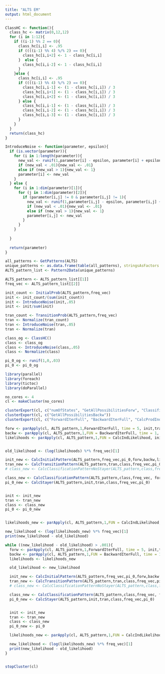 ```yaml
---
title: "ALTS EM"
output: html_document
---
```


```r
ClassHC <- function(){
  class_hc <- matrix(0,12,12)
  for (i in 1:12){
    if ((i-1) %% 2 == 0){
      class_hc[i,i] <- .95
      if ((((i-1) %% 4) %/% 2) == 0){
        class_hc[i,i+2] <- 1 - class_hc[i,i]
      }  else {
        class_hc[i,i-2] <- 1 - class_hc[i,i]
      }
    }else {
      class_hc[i,i] <- .95
      if ((((i-1) %% 4) %/% 2) == 0){
        class_hc[i,i-1] <- (1 - class_hc[i,i]) / 3
        class_hc[i,i+1] <- (1 - class_hc[i,i]) / 3
        class_hc[i,i+2] <- (1 - class_hc[i,i]) / 3
      } else {
        class_hc[i,i-1] <- (1 - class_hc[i,i]) / 3
        class_hc[i,i-2] <- (1 - class_hc[i,i]) / 3
        class_hc[i,i-3] <- (1 - class_hc[i,i]) / 3
      }
    }
  }
  return(class_hc)
}
```

```r
IntroduceNoise <- function(parameter, epsilon){
  if (is.vector(parameter)){
    for (i in 1:length(parameter)){
      new_val <- runif(1,parameter[i] - epsilon, parameter[i] + epsilon)
      if (new_val < .01){new_val <- .01}
      else if (new_val > 1){new_val <- 1}
      parameter[i] <- new_val
    }
  } else {
    for (i in 1:dim(parameter)[1]){
      for (j in 1:dim(parameter)[2]){
        if (parameter[i,j] != 0 & parameter[i,j] != 1){
          new_val <- runif(1,parameter[i,j] - epsilon, parameter[i,j] + epsilon)
          if (new_val < .01){new_val <- .01}
          else if (new_val > 1){new_val <- 1}
          parameter[i,j] <- new_val
        }
      }
    }
    
  }
  
  return(parameter)
}
```

```r
all_patterns <- GetPatterns(ALTS)
unique_patterns <- as.data.frame(table(all_patterns), stringsAsFactors = F)
ALTS_pattern_list <- Pattern2Data(unique_patterns)

ALTS_pattern <- ALTS_pattern_list[[1]]
freq_vec <- ALTS_pattern_list[[2]]
```

```r
init_count <- InitialProb(ALTS_pattern,freq_vec)
init <- init_count/(sum(init_count))
init <- IntroduceNoise(init,.05) 
init <- init/sum(init)

tran_count <- TransitionProb(ALTS_pattern,freq_vec)
tran <- Normalize(tran_count)
tran <- IntroduceNoise(tran,.05) 
tran <- Normalize(tran)

class_og <- ClassHC()
class <- class_og
class <- IntroduceNoise(class,.05)
class <- Normalize(class)

pi_0_og <- runif(1,0,.03)
pi_0 <- pi_0_og


```

```r
library(parallel)
library(foreach)
library(tictoc)
library(doParallel)

no_cores <- 4
cl <- makeCluster(no_cores)

clusterExport(cl, c("numOfStates", "GetAllPossibilitiesForw", "Classification"))
clusterExport(cl, c("GetAllPossibilitiesBackw"))
clusterExport(cl, c("ForwardIterFull", "BackwardIterFull", "CalcProdInd"))

forw <- parApply(cl, ALTS_pattern,1,ForwardIterFull, time = 5, init,tran,class)
backw <- parApply(cl, ALTS_pattern,1,FUN = BackwardIterFull, time = 1, tran, class)
likelihoods <- parApply(cl, ALTS_pattern,1,FUN = CalcIndLikelihood, init, tran, class,pi_0)


old_likelihood <- (log(likelihoods) %*% freq_vec)[1]

init_new <- CalcInitialPattern(ALTS_pattern,freq_vec,pi_0,forw,backw,likelihoods)
tran_new <- CalcTransitionPattern(ALTS_pattern,tran,class,freq_vec,pi_0, forw, backw, likelihoods)
# class_new <- CalcClassificationPatternNoStayer(ALTS_pattern,class,freq_vec, forw, backw, likelihoods)

class_new <- CalcClassificationPattern(ALTS_pattern,class,freq_vec, forw, backw, likelihoods,pi_0)
pi_0_new <- CalcStayer(ALTS_pattern,init,tran,class,freq_vec,pi_0)


init <- init_new
tran <- tran_new
class <- class_new
pi_0 <- pi_0_new


likelihoods_new <- parApply(cl, ALTS_pattern,1,FUN = CalcIndLikelihood, init, tran, class,pi_0)

new_likelihood <- (log(likelihoods_new) %*% freq_vec)[1]
print(new_likelihood - old_likelihood)

while ((new_likelihood - old_likelihood) > .001){
  forw <- parApply(cl, ALTS_pattern,1,ForwardIterFull, time = 5, init,tran,class)
  backw <- parApply(cl, ALTS_pattern,1,FUN = BackwardIterFull, time = 1, tran, class)
  likelihoods <- likelihoods_new

  old_likelihood <- new_likelihood

  init_new <- CalcInitialPattern(ALTS_pattern,freq_vec,pi_0,forw,backw,likelihoods)
  tran_new <- CalcTransitionPattern(ALTS_pattern,tran,class,freq_vec,pi_0, forw, backw, likelihoods)
  # class_new <- CalcClassificationPatternNoStayer(ALTS_pattern,class,freq_vec, forw, backw, likelihoods)

  class_new <- CalcClassificationPattern(ALTS_pattern,class,freq_vec, forw, backw, likelihoods,pi_0)
  pi_0_new <- CalcStayer(ALTS_pattern,init,tran,class,freq_vec,pi_0)


  init <- init_new
  tran <- tran_new
  class <- class_new
  pi_0_new <- pi_0

  likelihoods_new <- parApply(cl, ALTS_pattern,1,FUN = CalcIndLikelihood, init, tran, class,pi_0)

  new_likelihood <- (log(likelihoods_new) %*% freq_vec)[1]
  print(new_likelihood - old_likelihood)
}


stopCluster(cl)

```

